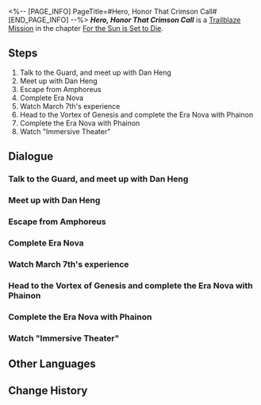 <%-- [PAGE_INFO]
PageTitle=#Hero, Honor That Crimson Call#
[END_PAGE_INFO] --%>
{{Stub|Dialogue.}}
{{Mission Infobox
|id            = 1040501
|title         = 
|image         = Mission Hero, Honor That Crimson Call.png{{subst:void|<!--$UPLOAD:<<SpriteOutput/Chronicle/1040501.png>-<Mission Hero, Honor That Crimson Call.png>-<Fate's Atlas Images>>-->}}
|type          = Trailblaze
|event_name    = 
|chapter       = For the Sun is Set to Die
|requirements  = [[Trailblaze Mission]] ''[[Dawn, Shine at the World's End]]'' completed
|summary       = Upon reuniting with Dan Heng, you received an external communication from Screwllum. At his request, you chose to remain in Amphoreus as an inside agent while Dan Heng returned to the Express. Later, at the Vortex of Genesis, when you and Phainon returned the final Coreflame, instead of triggering "Era Nova," Lygus pulled you into an "Immersive Theater." He revealed "memories" spanning from Phainon's childhood to the conclusion of a Flame-Chase Journey, exposing that the Flame-Chase journey's true purpose is to foster "Destruction," and that Amphoreus, once an experimental ground for the Erudition, has now transformed into the growth medium for Lord Ravager Irontomb, perpetually undergoing the Cycles.
|characters    = Trailblazer
|startLocation = [[<!--starting world-->]] - [[<!--starting area-->]]
|world         = <!--starting world-->
|area          = <!--starting area-->
|prev          = Dawn, Shine at the World's End
|next          = Hero, Shatter That Woeful Effigy
|rewards       = Trailblaze EXP*2,400; Stellar Jade*300; Refined Aether*12; Lost Crystal*12; Disorder Ambrosia*960; Credit*160,000
}}
'''''Hero, Honor That Crimson Call''''' is a [[Trailblaze Mission]] in the chapter [[For the Sun is Set to Die]].

==Steps==
# Talk to the Guard, and meet up with Dan Heng
# Meet up with Dan Heng
# Escape from Amphoreus
# Complete Era Nova
# Watch March 7th's experience
# Head to the Vortex of Genesis and complete the Era Nova with Phainon
# Complete the Era Nova with Phainon
# Watch "Immersive Theater"

<!--
==Gameplay Notes==

--><!--
==Trial Character==

-->
==Dialogue==
{{Stub Dialogue}}
===Talk to the Guard, and meet up with Dan Heng{{subst:void|<!--104050101-->}}===
{{Mission Description|type=trailblaze|location=<!--to be added-->|The Flame Reaver suddenly froze, as if something unforeseen had transpired. As I pondered what might have happened, I spotted (Trailblazer)'s figure once more...}}
{{Dialogue Start}}
:{{tx}}
{{Dialogue End}}

===Meet up with Dan Heng{{subst:void|<!--104050102-->}}===
{{Dialogue Start}}
:{{tx}}
{{Dialogue End}}

===Escape from Amphoreus{{subst:void|<!--104050103-->}}===
{{Dialogue Start}}
:{{tx}}
{{Dialogue End}}

===Complete Era Nova{{subst:void|<!--104050106-->}}===
{{Mission Description|type=trailblaze|location=<!--to be added-->|update|Mr. Screwllum's arrival marks a definite turning point, giving us fresh insights into Amphoreus's condition.<br />Following his request, (Trailblazer) will stay behind in Amphoreus to adapt to changing circumstances, while I'll return to the Express as planned to regroup with the other Crew members and formulate our next course of action.}}
{{Dialogue Start}}
:{{tx}}
{{Dialogue End}}

===Watch March 7th's experience{{subst:void|<!--104050107-->}}===
{{Mission Description|type=trailblaze|location=<!--to be added-->|update|Mr. Screwllum's information has left us feeling rather unsettled. It seems March 7th has now also become entangled in the events of Amphoreus.}}
{{Dialogue Start}}
:{{tx}}
{{Dialogue End}}

===Head to the Vortex of Genesis and complete the Era Nova with Phainon{{subst:void|<!--104050108-->}}===
{{Mission Description|type=trailblaze|location=<!--to be added-->|update|Mr. Screwllum's arrival marks a definite turning point, giving us fresh insights into Amphoreus's condition.<br />Following his request, (Trailblazer) will stay behind in Amphoreus to adapt to changing circumstances, while I'll return to the Express as planned to regroup with the other Crew members and formulate our next course of action.}}
{{Dialogue Start}}
:{{tx}}
{{Dialogue End}}

===Complete the Era Nova with Phainon{{subst:void|<!--104050109-->}}===
{{Dialogue Start}}
:{{tx}}
{{Dialogue End}}

===Watch "Immersive Theater"{{subst:void|<!--104050113-->}}===
{{Dialogue Start}}
:{{tx}}
{{Dialogue End}}

==Other Languages==
{{Other Languages
|en   = Hero, Honor That Crimson Call
|zhs  = 英雄啊，兑现那染血的冀望
|zht  = 英雄啊，兌現那染血的冀望
|ja   = 英雄よ、血塗られた願いを果たせ
|ko   = 영웅이여, 그 피 묻은 희망을 이루어라
|es   = {{MC|f=Heroína|m=Héroe}}, honra esa llamada carmesí
|fr   = Héros, réponds à l'appel cramoisi
|ru   = О герой, воплоти кровавую надежду
|th   = วีรชนเอ๋ย จงเติมเต็มความหวังชโลมโลหิต
|vi   = Hỡi anh hùng, hãy thực hiện khát vọng nhuốm máu đó
|de   = O Helden, erfüllt das blutbefleckte Verlangen
|id   = Wahai Pahlawan, Wujudkan Harapan Berlumuran Darah Itu
|pt   = Herói, Honre o Chamado Carmesim
}}

==Change History==
{{Change History|3.4}}

